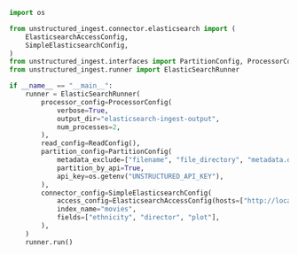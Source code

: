 ```python Python
import os

from unstructured_ingest.connector.elasticsearch import (
    ElasticsearchAccessConfig,
    SimpleElasticsearchConfig,
)
from unstructured_ingest.interfaces import PartitionConfig, ProcessorConfig, ReadConfig
from unstructured_ingest.runner import ElasticSearchRunner

if __name__ == "__main__":
    runner = ElasticSearchRunner(
        processor_config=ProcessorConfig(
            verbose=True,
            output_dir="elasticsearch-ingest-output",
            num_processes=2,
        ),
        read_config=ReadConfig(),
        partition_config=PartitionConfig(
            metadata_exclude=["filename", "file_directory", "metadata.data_source.date_processed"],
            partition_by_api=True,
            api_key=os.getenv("UNSTRUCTURED_API_KEY"),
        ),
        connector_config=SimpleElasticsearchConfig(
            access_config=ElasticsearchAccessConfig(hosts=["http://localhost:9200"]),
            index_name="movies",
            fields=["ethnicity", "director", "plot"],
        ),
    )
    runner.run()
```

